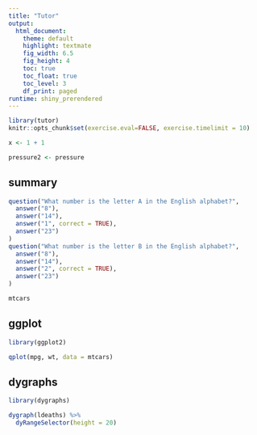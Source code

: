 ```yaml
---
title: "Tutor"
output: 
  html_document:
    theme: default
    highlight: textmate
    fig_width: 6.5
    fig_height: 4
    toc: true
    toc_float: true
    toc_level: 3
    df_print: paged
runtime: shiny_prerendered
---
```


```r
library(tutor)
knitr::opts_chunk$set(exercise.eval=FALSE, exercise.timelimit = 10)
```

```r
x <- 1 + 1
```


```r
pressure2 <- pressure
```


## summary


```r
question("What number is the letter A in the English alphabet?",
  answer("8"),
  answer("14"),
  answer("1", correct = TRUE),
  answer("23")
)
question("What number is the letter B in the English alphabet?",
  answer("8"),
  answer("14"),
  answer("2", correct = TRUE),
  answer("23")
)
```


```r
mtcars
```

## ggplot

```r
library(ggplot2)
```


```r
qplot(mpg, wt, data = mtcars)
```



## dygraphs


```r
library(dygraphs)
```

```r
dygraph(ldeaths) %>%
  dyRangeSelector(height = 20)
```







